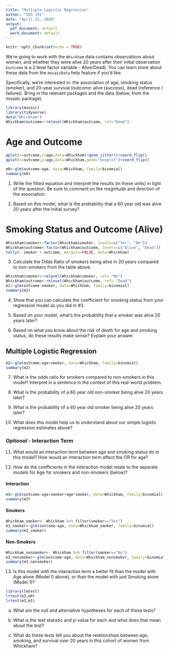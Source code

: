 ```yaml
---
title: "Multiple Logistic Regression"
author: "SDS 291"
date: "April 15, 2020"
output:
  pdf_document: default
  word_document: default
---
```


```r
knitr::opts_chunk$set(echo = TRUE)
```

We're going to work with the `Whickham` data contains observations about women, and whether they were alive 20 years after their initial observation (`outcome` is a 2 level factor variable - Alive/Dead). You can learn more about these data from the `mosaicData` help feature if you'd like.

Specifically, we're interested in: the association of age, smoking status (smoker), and 20-year survival (outcome: alive (success), dead (reference / failure)).  Bring in the relevant packages and the data (below, from the mosaic package).

```r
library(mosaic)
library(tidyverse)
data("Whickham")
Whickham$outcome<-relevel(Whickham$outcome, ref="Dead")
```

\newpage

# Age and Outcome

```r
qplot(x=outcome,y=age,data=Whickham)+geom_jitter()+coord_flip()
qplot(x=outcome,y=age,data=Whickham,geom="boxplot")+coord_flip()
```


```r
m0<-glm(outcome~age, data=Whickham, family=binomial)
summary(m0)
```

1. Write the fitted equation and interpret the results (in these units) in light of the question. Be sure to comment on the magnitude and direction of the association.

\vspace{1in}

2. Based on this model, what is the probability that a 60 year old was alive 20 years after the initial survey?

\vspace{2in}

\newpage
# Smoking Status and Outcome (Alive)

```r
Whickham$smoker<-factor(Whickham$smoker, levels=c("Yes", "No"))
Whickham$outcome<-factor(Whickham$outcome, levels=c("Alive", "Dead"))
tally(~ smoker + outcome, margins=FALSE, data=Whickham)
```


3. Calculate the Odds Ratio of smokers being alive in 20 years compared to non-smokers from the table above.
\vspace{3in}

```r
Whickham$smoker<-relevel(Whickham$smoker, ref= "No")
Whickham$outcome<-relevel(Whickham$outcome, ref= "Dead")
m1<-glm(outcome~smoker, data=Whickham, family=binomial)
summary(m1)
```

4. Show that you can calculate the coefficient for smoking status from your regression model as you did in #3.

\vspace{3in}

5. Based on your model, what's the probability that a smoker was alive 20 years later?

\vspace{3in}

6. Based on what you know about the risk of death for age and smoking status, do these results make sense? Explain your answer.

\newpage
## Multiple Logistic Regression
```r
m2<-glm(outcome~age+smoker, data=Whickham, family=binomial)
summary(m2)
```

7. What is the odds ratio for smokers compared to non-smokers in this model? Interpret in a sentence in the context of this real-world problem.

\vspace{3in}


8. What is the probability of a 60 year old non-smoker being alive 20 years later?

\vspace{3in}


9. What is the probability of a 40 year old smoker being alive 20 years later?

\vspace{3in}


10. What does this model help us to understand about our simple logistic regression estimates above?

\vspace{3in}


### _Optional_ - Interaction Term

11. What would an interaction term between age and smoking status do in this model? How would an interaction term affect the OR for age?

\vspace{3in}

12. How do the coefficients in the interaction model relate to the separate models for Age for smokers and non-smokers (below)?

\vspace{0.5in}

#### Interaction 
```r
m3<-glm(outcome~age+smoker+age*smoker, data=Whickham, family=binomial)
summary(m3)
```



#### Smokers
```r
Whickham_smoker<- Whickham %>% filter(smoker=="Yes")
m3_smoker<-glm(outcome~age, data=Whickham_smoker, family=binomial)
summary(m3_smoker)
```

#### Non-Smokers
```r
Whickham_nonsmoker<- Whickham %>% filter(smoker=="No")
m3_nonsmoker<-glm(outcome~age, data=Whickham_nonsmoker, family=binomial)
summary(m3_nonsmoker)
```

\vspace{3in}

13. Is this model with the interaction term a better fit than the model with Age alone (Model 0 above), or than the model with just Smoking alone (Model 1)?

```r
library(lmtest)
lrtest(m3,m0)
lrtest(m3,m1)
```

a. What are the null and alternative hypotheses for each of these tests?
\vspace{2in}

b. What is the test statistic and p-value for each and what does that mean about the test?

\vspace{2in}

c. What do these tests tell you about the relationships between age, smoking, and survival over 20 years in this cohort of women from Whickham?
\vspace{2in}